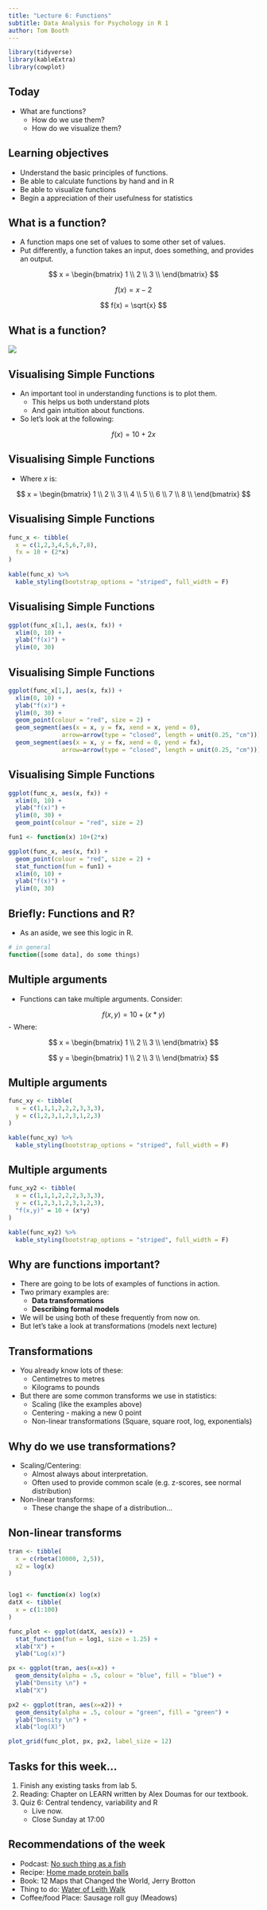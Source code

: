 ```yaml
---
title: "Lecture 6: Functions"
subtitle: Data Analysis for Psychology in R 1
author: Tom Booth
---
```

```r
library(tidyverse)
library(kableExtra)
library(cowplot)
```


## Today
- What are functions?
  - How do we use them?
  - How do we visualize them?

## Learning objectives
- Understand the basic principles of functions.
- Be able to calculate functions by hand and in R
- Be able to visualize functions
- Begin a appreciation of their usefulness for statistics

## What is a function?
- A function maps one set of values to some other set of values.
- Put differently, a function takes an input, does something, and provides an output.

$$
x = \begin{bmatrix}
1 \\ 
2 \\ 
3 \\ 
\end{bmatrix}
$$

$$
f(x) = x-2
$$

$$
f(x) = \sqrt{x}
$$

## What is a function?

![](function.png)

## Visualising Simple Functions
- An important tool in understanding functions is to plot them.
  - This helps us both understand plots
  - And gain intuition about functions.
- So let's look at the following:

$$
f(x) = 10 + 2x
$$

## Visualising Simple Functions

- Where $x$ is:

$$
x = \begin{bmatrix}
1 \\ 
2 \\ 
3 \\
4 \\
5 \\ 
6 \\ 
7 \\
8 \\
\end{bmatrix}
$$

## Visualising Simple Functions

```r
func_x <- tibble(
  x = c(1,2,3,4,5,6,7,8), 
  fx = 10 + (2*x) 
)
  
kable(func_x) %>%
  kable_styling(bootstrap_options = "striped", full_width = F)


```

## Visualising Simple Functions

```r
ggplot(func_x[1,], aes(x, fx)) + 
  xlim(0, 10) +
  ylab("f(x)") +
  ylim(0, 30) 
```



## Visualising Simple Functions

```r
ggplot(func_x[1,], aes(x, fx)) + 
  xlim(0, 10) +
  ylab("f(x)") +
  ylim(0, 30) +
  geom_point(colour = "red", size = 2) +
  geom_segment(aes(x = x, y = fx, xend = x, yend = 0), 
               arrow=arrow(type = "closed", length = unit(0.25, "cm"))) +
  geom_segment(aes(x = x, y = fx, xend = 0, yend = fx), 
               arrow=arrow(type = "closed", length = unit(0.25, "cm")))
```

## Visualising Simple Functions

```r
ggplot(func_x, aes(x, fx)) + 
  xlim(0, 10) +
  ylab("f(x)") +
  ylim(0, 30) +
  geom_point(colour = "red", size = 2)
```

```r
fun1 <- function(x) 10+(2*x)

ggplot(func_x, aes(x, fx)) + 
  geom_point(colour = "red", size = 2) +
  stat_function(fun = fun1) +
  xlim(0, 10) +
  ylab("f(x)") +
  ylim(0, 30)
```

## Briefly: Functions and R?
- As an aside, we see this logic in R.

```r
# in general
function([some data], do some things)
```

## Multiple arguments
- Functions can take multiple arguments. Consider:

$$
f(x,y) = 10 + (x*y)
$$
- Where:

$$
x = \begin{bmatrix}
1 \\ 
2 \\ 
3 \\ 
\end{bmatrix}
$$

$$
y = \begin{bmatrix}
1 \\ 
2 \\ 
3 \\ 
\end{bmatrix}
$$

## Multiple arguments
```r
func_xy <- tibble(
  x = c(1,1,1,2,2,2,3,3,3),
  y = c(1,2,3,1,2,3,1,2,3)
)

kable(func_xy) %>%
  kable_styling(bootstrap_options = "striped", full_width = F)
```

## Multiple arguments
```r
func_xy2 <- tibble(
  x = c(1,1,1,2,2,2,3,3,3),
  y = c(1,2,3,1,2,3,1,2,3),
  "f(x,y)" = 10 + (x*y)
)

kable(func_xy2) %>%
  kable_styling(bootstrap_options = "striped", full_width = F)
```

## Why are functions important?
- There are going to be lots of examples of functions in action.
- Two primary examples are:
    - **Data transformations**
    - **Describing formal models**
- We will be using both of these frequently from now on. 
- But let's take a look at transformations (models next lecture)

## Transformations
- You already know lots of these:
    - Centimetres to metres
    - Kilograms to pounds
- But there are some common transforms we use in statistics:
    - Scaling (like the examples above)
    - Centering - making a new 0 point
    - Non-linear transformations (Square, square root, log, exponentials)

## Why do we use transformations?
- Scaling/Centering: 
    - Almost always about interpretation.
    - Often used to provide common scale (e.g. z-scores, see normal distribution)
- Non-linear transforms:
    - These change the shape of a distribution...
    
## Non-linear transforms

```r
tran <- tibble(
  x = c(rbeta(10000, 2,5)),
  x2 = log(x)
)


log1 <- function(x) log(x)
datX <- tibble(
  x = c(1:100)
)

func_plot <- ggplot(datX, aes(x)) + 
  stat_function(fun = log1, size = 1.25) +
  xlab("X") +
  ylab("Log(x)")

px <- ggplot(tran, aes(x=x)) +
  geom_density(alpha = .5, colour = "blue", fill = "blue") +
  ylab("Density \n") +
  xlab("X")

px2 <- ggplot(tran, aes(x=x2)) +
  geom_density(alpha = .5, colour = "green", fill = "green") +
  ylab("Density \n") +
  xlab("log(X)")

plot_grid(func_plot, px, px2, label_size = 12)
```

    

## Tasks for this week...
1. Finish any existing tasks from lab 5.
2. Reading: Chapter on LEARN written by Alex Doumas for our textbook.
3. Quiz 6: Central tendency, variability and R
    - Live now.
    - Close Sunday at 17:00
    
## Recommendations of the week
- Podcast: [No such thing as a fish](https://www.nosuchthingasafish.com/)
- Recipe: [Home made protein balls](https://www.myfoodandhappiness.com/the-perfect-protein-energy-balls/)
- Book: 12 Maps that Changed the World, Jerry Brotton
- Thing to do: [Water of Leith Walk](http://www.waterofleith.org.uk/)   
- Coffee/food Place: Sausage roll guy (Meadows)

